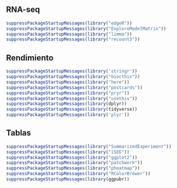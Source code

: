 ## RNA-seq
```r
suppressPackageStartupMessages(library("edgeR"))
suppressPackageStartupMessages(library("ExploreModelMatrix"))
suppressPackageStartupMessages(library("limma"))
suppressPackageStartupMessages(library("recount3"))
```

## Rendimiento
```r
suppressPackageStartupMessages(library('stringr'))
suppressPackageStartupMessages(library("biocthis"))
suppressPackageStartupMessages(library("here"))
suppressPackageStartupMessages(library("postcards"))
suppressPackageStartupMessages(library("pryr"))
suppressPackageStartupMessages(library("usethis"))
suppressPackageStartupMessages(library(dplyr))
suppressPackageStartupMessages(library(tidyverse))
suppressPackageStartupMessages(library('plyr'))
```
## Tablas
```r
suppressPackageStartupMessages(library("SummarizedExperiment"))
suppressPackageStartupMessages(library("iSEE"))
suppressPackageStartupMessages(library("ggplot2"))
suppressPackageStartupMessages(library("patchwork"))
suppressPackageStartupMessages(library("pheatmap"))
suppressPackageStartupMessages(library("RColorBrewer"))
suppressPackageStartupMessages(library(ggpubr))
```

